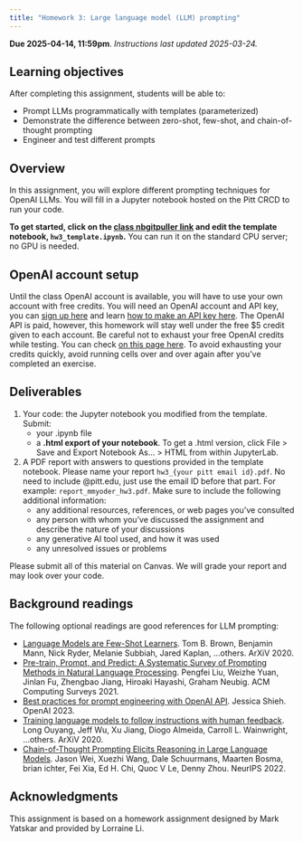 ```yaml
---
title: "Homework 3: Large language model (LLM) prompting"
---
```


**Due 2025-04-14, 11:59pm**. *Instructions last updated 2025-03-24.*

## Learning objectives
After completing this assignment, students will be able to:

* Prompt LLMs programmatically with templates (parameterized)
* Demonstrate the difference between zero-shot, few-shot, and chain-of-thought prompting
* Engineer and test different prompts


## Overview
In this assignment, you will explore different prompting techniques for OpenAI LLMs. You will fill in a Jupyter notebook hosted on the Pitt CRCD to run your code. 

**To get started, click on the [class nbgitpuller link](https://jupyter.crc.pitt.edu/hub/user-redirect/git-pull?repo=https%3A%2F%2Fgithub.com%2Fmichaelmilleryoder%2Fcs1671_jupyterhub&urlpath=lab%2Ftree%2Fcs1671_jupyterhub%2F&branch=main) and edit the template notebook, `hw3_template.ipynb`.**
You can run it on the standard CPU server; no GPU is needed.

## OpenAI account setup
Until the class OpenAI account is available, you will have to use your own account with free credits. You will need an OpenAI account and API key, you can [sign up here](https://www.google.com/url?q=https%3A%2F%2Fplatform.openai.com%2Fsignup%3Flaunch) and learn [how to make an API key here](https://www.google.com/url?q=https%3A%2F%2Fhelp.openai.com%2Fen%2Farticles%2F4936850-where-do-i-find-my-secret-api-key). The OpenAI API is paid, however, this homework will stay well under the free \$5 credit given to each account. Be careful not to exhaust your free OpenAI credits while testing. You can check [on this page here](https://www.google.com/url?q=https%3A%2F%2Fplatform.openai.com%2Faccount%2Fusage). To avoid exhausting your credits quickly, avoid running cells over and over again after you've completed an exercise.

## Deliverables

1. Your code: the Jupyter notebook you modified from the template. Submit:
	*  your .ipynb file 
	* a **.html export of your notebook**. To get a .html version, click File > Save and Export Notebook As... > HTML from within JupyterLab.
2. A PDF report with answers to questions provided in the template notebook. Please name your report `hw3_{your pitt email id}.pdf`. No need to include @pitt.edu, just use the email ID before that part. For example: `report_mmyoder_hw3.pdf`. Make sure to include the following additional information:
	* any additional resources, references, or web pages you've consulted
	* any person with whom you've discussed the assignment and describe the nature of your discussions
	* any generative AI tool used, and how it was used
	* any unresolved issues or problems

Please submit all of this material on Canvas. We will grade your report and may look over your code.

## Background readings
The following optional readings are good references for LLM prompting:

*   [Language Models are Few-Shot Learners](https://www.google.com/url?q=https%3A%2F%2Farxiv.org%2Fpdf%2F2005.14165.pdf). Tom B. Brown, Benjamin Mann, Nick Ryder, Melanie Subbiah, Jared Kaplan, ...others. ArXiV 2020.
*    [Pre-train, Prompt, and Predict: A Systematic Survey of Prompting Methods in Natural Language Processing](https://www.google.com/url?q=https%3A%2F%2Farxiv.org%2Fpdf%2F2107.13586.pdf). Pengfei Liu, Weizhe Yuan, Jinlan Fu, Zhengbao Jiang, Hiroaki Hayashi, Graham Neubig. ACM Computing Surveys 2021.
*    [Best practices for prompt engineering with OpenAI API](https://www.google.com/url?q=https%3A%2F%2Fhelp.openai.com%2Fen%2Farticles%2F6654000-best-practices-for-prompt-engineering-with-openai-api). Jessica Shieh. OpenAI 2023.
*    [Training language models to follow instructions with human feedback](https://www.google.com/url?q=https%3A%2F%2Farxiv.org%2Fpdf%2F2203.02155.pdf). Long Ouyang, Jeff Wu, Xu Jiang, Diogo Almeida, Carroll L. Wainwright, ...others. ArXiV 2020.
*    [Chain-of-Thought Prompting Elicits Reasoning in Large Language Models](https://www.google.com/url?q=https%3A%2F%2Farxiv.org%2Fpdf%2F2201.11903.pdf). Jason Wei, Xuezhi Wang, Dale Schuurmans, Maarten Bosma, brian ichter, Fei Xia, Ed H. Chi, Quoc V Le, Denny Zhou. NeurIPS 2022.


<!--
## Grading
See rubric on Canvas.
-->

## Acknowledgments
This assignment is based on a homework assignment designed by Mark Yatskar and provided by Lorraine Li.
